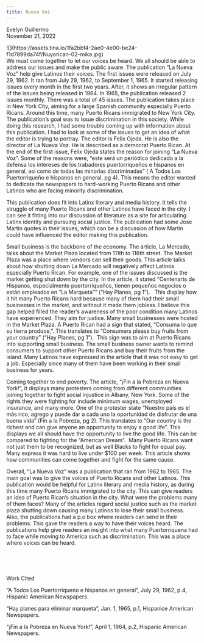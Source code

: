 ```yaml
---
title: Nueva Voz
---
```


Evelyn Guillermo\
November 21, 2022

<div style="height:20px">![](https://assets.tina.io/1fa2bbf4-2ae0-4e00-be24-f1d7899da74f/Nuyorican-02-mika.jpg)</div>

We must come together to let our voices be heard. We all should be able to address our issues and make the public aware. The publication “La Nueva Voz” help give Latinos their voices. The first issues were released on July 29, 1962. It ran from July 29, 1962, to September 1, 1965. It started releasing issues every month in the first two years. After, it shows an irregular pattern of the issues being released in 1964. In 1965, the publication released 2 issues monthly. There was a total of 45 issues. The publication takes place in New York City, aiming for a large Spanish community especially Puerto Ricans. Around this time, many Puerto Ricans immigrated to New York City. The publication’s goal was to issue discrimination in this society. While doing this research, I had some trouble coming up with information about this publication. I had to look at some of the issues to get an idea of what the editor is trying to portray. The editor is Felix Ojeda. He is also the director of La Nueva Voz. He is described as a democrat Puerto Rican. At the end of the first issue, Felix Ojeda states the reason for joining “La Nueva Voz”. Some of the reasons were, “este será un periódico dedicado a la defensa los intereses de los trabadores puertorriqueños e hispanos en general, así como de todas las minorías discriminadas” ( A Todos Los Puertorriqueño e hispanos en general, pg 4). This means the editor wanted to dedicate the newspapers to hard-working Puerto Ricans and other Latinos who are facing minority discrimination.

This publication does fit into Latinx literary and media history. It tells the struggle of many Puerto Ricans and other Latinos have faced in the city. I can see it fitting into our discussion of literature as a site for articulating Latinx identity and pursuing social justice. The publication had some Jose Martín quotes in their issues, which can be a discussion of how Martin could have influenced the editor making this publication.

Small business is the backbone of the economy. The article, La Mercado, talks about the Market Plaza located from 111th to 116th street. The Market Plaza was a place where vendors can sell their goods. This article talks about how shutting down La Mercado will negatively affect Latinos especially Puerto Rican. For example, one of the issues discussed is the market getting shut down by the city. In the article, it stated “Centenarts de Hispanos, especialmente puertorriqueños, tienen pequeños negocios o están empleados en “La Marqueta”” (“Hay Planes, pg 1”).   This display how it hit many Puerto Ricans hard because many of them had their small businesses in the market, and without it made them jobless. I believe this gap helped filled the reader’s awareness of the poor condition many Latinos have experienced. They aim for justice. Many small businesses were hosted in the Market Plaza. A Puerto Rican had a sign that stated, “Consuma lo que su tierra produce,”. This translates to “Consumers please buy fruits from your country” (“Hay Planes, pg 1”).  This sign was to aim at Puerto Ricans into supporting small business. The small business owner wants to remind consumers to support other Puerto Ricans and buy their fruits from the island. Many Latinos have expressed in the article that it was not easy to get a job. Especially since many of them have been working in their small business for years.

Coming together to end poverty. The article, “¡Fin a la Pobreza en Nueva York!”, it displays many protesters coming from different communities joining together to fight social injustice in Albany, New York. Some of the rights they were fighting for include minimum wages, unemployed insurance, and many more. One of the protester state “Nuestro país es el más rico, agrego y puede dar a cada uno la oportunidad de disfrutar de una buena vida” (Fin a la Pobreza, pg 2). This translates to “Our country is the richest and can give anyone an opportunity to enjoy a good life”. This displays we all should have the opportunity to live the good life. This can be compared to fighting for the “American Dream”.  Many Puerto Ricans want not just them to be recognized, but as well Blacks to fight for equal pay. Many express it was hard to live under $100 per week. This article shows how communities can come together and fight for the same cause.

Overall, “La Nueva Voz” was a publication that ran from 1962 to 1965. The main goal was to give the voices of Puerto Ricans and other Latinos. This publication would be helpful for Latinx literary and media history, as during this time many Puerto Ricans immigrated to the city. This can give readers an idea of Puerto Rican’s situation in the city. What were the problems many of them faces? Many of the articles regard social justice such as the market plaza shutting down causing many Latinos to lose their small business. Also, the publications had a p.o box where readers can send in their problems. This gave the readers a way to have their voices heard. The publications help give readers an insight into what many Puertorriquena had to face while moving to America such as discrimination. This was a place where voices can be heard.

 

 

Work Cited

“A Todos Los Puertorriqueno e hispanos en general”, July 29, 1962, p.4, Hispanic American Newspapers.

“Hay planes para eliminar marqueta”, Jan. 1, 1965, p.1, Hispanice American Newspapers.

“¡Fin a la Pobreza en Nueva York!”, April 1, 1964, p.2, Hispanic American Newspapers.
